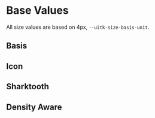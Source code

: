 
<Meta title="Documentation/Styles and Theming/Foundations/Size" />

# Base Values

All size values are based on 4px, `--uitk-size-basis-unit`.

## Basis

<Canvas>
  <Story name="Basis">
    <DocGrid>
      <SpacingBlock spacingVar="--uitk-size-basis-unit" />
    </DocGrid>
  </Story>
</Canvas>

## Icon

<Canvas>
  <Story name="Icon">
    <DocGrid>
      <SpacingBlock spacingVar="--uitk-size-graphic-small" />
      <SpacingBlock spacingVar="--uitk-size-graphic-medium" />
      <SpacingBlock spacingVar="--uitk-size-graphic-large" />
    </DocGrid>
  </Story>
</Canvas>

## Sharktooth

<Canvas>
  <Story name="Sharktooth">
    <DocGrid>
      <SpacingBlock spacingVar="--uitk-size-sharktooth-width" />
      <SpacingBlock spacingVar="--uitk-size-sharktooth-height" />
    </DocGrid>
  </Story>
</Canvas>

## Density Aware

<Canvas>
  <Story name="Density Aware">
    <DocGrid>
      <SpacingBlock spacingVar="--uitk-size-unit" />
      <SpacingBlock spacingVar="--uitk-size-base" />
      <SpacingBlock spacingVar="--uitk-size-adornment" />
      <SpacingBlock spacingVar="--uitk-size-appheader" />
      <SpacingBlock spacingVar="--uitk-size-bottom-border" />
      <SpacingBlock spacingVar="--uitk-size-brandbar" />
      <SpacingBlock spacingVar="--uitk-size-formfield-top" />
      <SpacingBlock spacingVar="--uitk-size-inline-divider" />
      <SpacingBlock spacingVar="--uitk-size-logo" />
      <SpacingBlock spacingVar="--uitk-size-pill" />
      <SpacingBlock spacingVar="--uitk-size-selection" />
      <SpacingBlock spacingVar="--uitk-size-stackable" />
      <SpacingBlock spacingVar="--uitk-size-switch" />
      <SpacingBlock spacingVar="--uitk-size-toggle-group-button" />
      <SpacingBlock spacingVar="--uitk-size-toolbar" />
    </DocGrid>
  </Story>
</Canvas>

